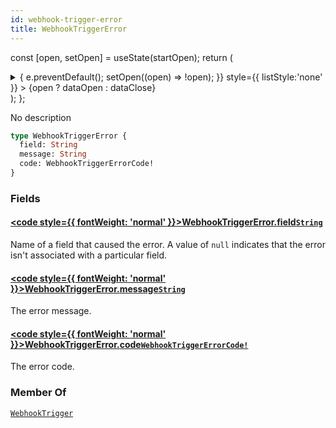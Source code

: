 ```yaml
---
id: webhook-trigger-error
title: WebhookTriggerError
---
```






const [open, setOpen] = useState(startOpen);
return (
<details {...(open ? { open: true } : {})} className="details" style={{ border:'none', boxShadow:'none', background:'var(--ifm-background-color)' }}>
<summary
onClick={(e) => {
e.preventDefault();
setOpen((open) => !open);
}}
style={{ listStyle:'none' }} >
{open ? dataOpen : dataClose}
</summary>
{open && children}
</details>
);
};

No description

```graphql
type WebhookTriggerError {
  field: String
  message: String
  code: WebhookTriggerErrorCode!
}
```

### Fields

#### [<code style={{ fontWeight: 'normal' }}>WebhookTriggerError.<b>field</b></code>](#)<Bullet />[`String`](../../../api-reference/miscellaneous/scalars/string.mdx) <Badge class="badge badge--secondary" text="scalar"/> <Badge class="badge badge--secondary" text="miscellaneous"/>

Name of a field that caused the error. A value of `null` indicates that the error isn't associated with a particular field.

#### [<code style={{ fontWeight: 'normal' }}>WebhookTriggerError.<b>message</b></code>](#)<Bullet />[`String`](../../../api-reference/miscellaneous/scalars/string.mdx) <Badge class="badge badge--secondary" text="scalar"/> <Badge class="badge badge--secondary" text="miscellaneous"/>

The error message.

#### [<code style={{ fontWeight: 'normal' }}>WebhookTriggerError.<b>code</b></code>](#)<Bullet />[`WebhookTriggerErrorCode!`](../../../api-reference/webhooks/enums/webhook-trigger-error-code.mdx) <Badge class="badge badge--secondary" text="non-null"/> <Badge class="badge badge--secondary" text="enum"/> <Badge class="badge badge--secondary" text="webhooks"/>

The error code.

### Member Of

[`WebhookTrigger`](../../../api-reference/webhooks/objects/webhook-trigger.mdx) <Badge class="badge badge--secondary" text="object"/>
